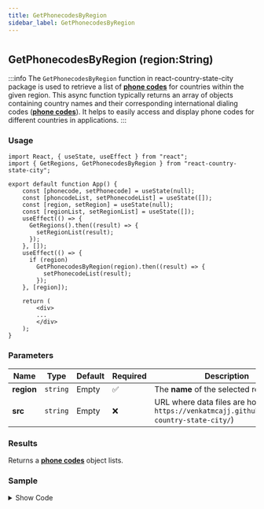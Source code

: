 ```yaml
---
title: GetPhonecodesByRegion
sidebar_label: GetPhonecodesByRegion
---
```


#

## GetPhonecodesByRegion (region:String)

:::info
The `GetPhonecodesByRegion` function in react-country-state-city package is used to retrieve a list of [**phone codes**](/latest/types/phonecode) for countries within the given region. This async function typically returns an array of objects containing country names and their corresponding international dialing codes ([**phone codes**](/latest/types/phonecode)). It helps to easily access and display phone codes for different countries in applications.
:::


### Usage

```tsx
import React, { useState, useEffect } from "react";
import { GetRegions, GetPhonecodesByRegion } from "react-country-state-city";

export default function App() {
    const [phonecode, setPhonecode] = useState(null);
    const [phoncodeList, setPhonecodeList] = useState([]);
    const [region, setRegion] = useState(null);
    const [regionList, setRegionList] = useState([]);
    useEffect(() => {
      GetRegions().then((result) => {
        setRegionList(result);
      });
    }, []);
    useEffect(() => {
      if (region)
        GetPhonecodesByRegion(region).then((result) => {
          setPhonecodeList(result);
        });
    }, [region]);

    return (
        <div>
        ...
        </div>
    );
}

```

### Parameters

| Name          | Type     | Default | Required | Description                                                                                       |
| ------------- | -------- | ------- | -------- | ------------------------------------------------------------------------------------------------- |
| **region** | `string` | Empty   | ✅       | The **name** of the selected region.                                                             |
| **src**       | `string` | Empty   | ❌       | URL where data files are hosted (e.g., `https://venkatmcajj.github.io/react-country-state-city/`) |

### Results

Returns a [**phone codes**](/latest/types/phonecode) object lists.

### Sample

<details>
  <summary>Show Code</summary>
```tsx
import React, { useState, useEffect } from "react";
import { GetRegions, GetPhonecodesByRegion } from "react-country-state-city";
function App() {
  const [phonecode, setPhonecode] = useState(null);
  const [phoncodeList, setPhonecodeList] = useState([]);
  const [region, setRegion] = useState(null);
  const [regionList, setRegionList] = useState([]);
  useEffect(() => {
    GetRegions().then((result) => {
      setRegionList(result);
    });
  }, []);
  useEffect(() => {
    if (region)
      GetPhonecodesByRegion(region).then((result) => {
        setPhonecodeList(result);
      });
  }, [region]);
  return (
    <div
      style={{
        border: "1px solid gray",
        borderRadius: "8px",
        padding: "16px",
        marginTop: "16px",
      }}
    >
      <div style={{ maxWidth: "600px", margin: "auto" }}>
        <h3 style={{ marginTop: 10, marginBottom: 5 }}>Region</h3>
        <select
          onChange={(e) => setRegion(e.target.value)}
          value={region}
          style={{ width: "100%", minHeight: 40 }}
        >
          <option value={""}>-- Select Region --</option>
          {regionList.map((_region) => (
            <option key={_region.code} value={_region.name}>
              {_region.name}
            </option>
          ))}
        </select>
        <h3 style={{ marginTop: 10, marginBottom: 5 }}>Phone Code</h3>
        <select
          onChange={(e) => setPhonecode(e.target.value)}
          value={phonecode}
          style={{ width: "100%", minHeight: 40 }}
        >
          <option value={""}>-- Select Phonecode --</option>
          {phoncodeList.map((_code) => (
            <option key={_code.id} value={_code.phone_code}>
              +{_code.phone_code}
            </option>
          ))}
        </select>
      </div>
    </div>
  );
}

export default App;

```
</details>
<PhonecodesByRegionSample />

